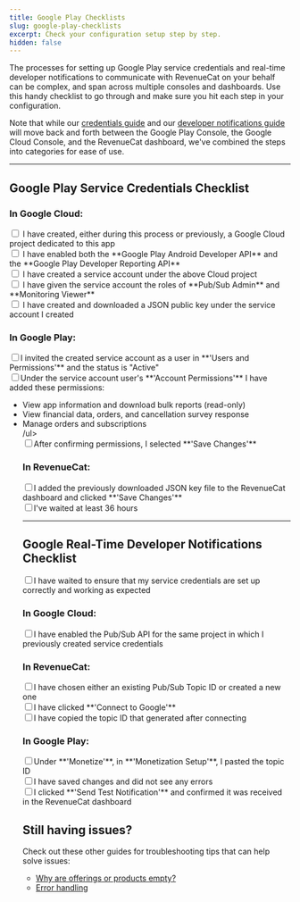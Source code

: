 ```yaml
---
title: Google Play Checklists
slug: google-play-checklists
excerpt: Check your configuration setup step by step.
hidden: false
---
```

The processes for setting up Google Play service credentials and real-time developer notifications to communicate with RevenueCat on your behalf can be complex, and span across multiple consoles and dashboards. Use this handy checklist to go through and make sure you hit each step in your configuration.

Note that while our [credentials guide](/service-credentials/creating-play-service-credentials) and our [developer notifications guide](/platform-resources/server-notifications/google-server-notifications) will move back and forth between the Google Play Console, the Google Cloud Console, and the RevenueCat dashboard, we've combined the steps into categories for ease of use.

***

## Google Play Service Credentials Checklist

### In Google Cloud:

<div><input type="checkbox" /> I have created, either during this process or previously, a Google Cloud project dedicated to this app
</div><div>
  <input type="checkbox" /> I have enabled both the **Google Play Android Developer API** and the **Google Play Developer Reporting API**
</div><div>
  <input type="checkbox" /> I have created a service account under the above Cloud project
</div><div>
  <input type="checkbox" /> I have given the service account the roles of **Pub/Sub Admin** and **Monitoring Viewer**
</div><div>
  <input type="checkbox" /> I have created and downloaded a JSON public key under the service account I created</div>

### In Google Play:

<div><input type="checkbox" />I invited the created service account as a user in **'Users and Permissions'** and the status is "Active"
</div><div>
  <input type="checkbox" />Under the service account user's **'Account Permissions'** I have added these permissions:
</div><ul><li> View app information and download bulk reports (read-only)</li>
    <li> View financial data, orders, and cancellation survey response</li>
    <li> Manage orders and subscriptions</li>/ul>
<div><input type="checkbox" />After confirming permissions, I selected **'Save Changes'**</div>

### In RevenueCat:

<div><input type="checkbox" />I added the previously downloaded JSON key file to the RevenueCat dashboard and clicked **'Save Changes'**
</div><div>
  <input type="checkbox" />I've waited at least 36 hours</div>

***

## Google Real-Time Developer Notifications Checklist

<div><input type="checkbox" />I have waited to ensure that my service credentials are set up correctly and working as expected</div>

### In Google Cloud:

<div><input type="checkbox" />I have enabled the Pub/Sub API for the same project in which I previously created service credentials</div>

### In RevenueCat:

<div><input type="checkbox" />I have chosen either an existing Pub/Sub Topic ID or created a new one
</div><div>
  <input type="checkbox" />I have clicked **'Connect to Google'**
</div><div>
  <input type="checkbox" />I have copied the topic ID that generated after connecting</div>

### In Google Play:

<div><input type="checkbox" />Under **'Monetize'**, in **'Monetization Setup'**, I pasted the topic ID
</div><div>
  <input type="checkbox" />I have saved changes and did not see any errors
</div><div>
  <input type="checkbox" />I clicked **'Send Test Notification'** and confirmed it was received in the RevenueCat dashboard</div>

## Still having issues?

Check out these other guides for troubleshooting tips that can help solve issues:

- [Why are offerings or products empty?](https://community.revenuecat.com/sdks-51/why-are-offerings-or-products-empty-124)
- [Error handling](/test-and-launch/errors)


